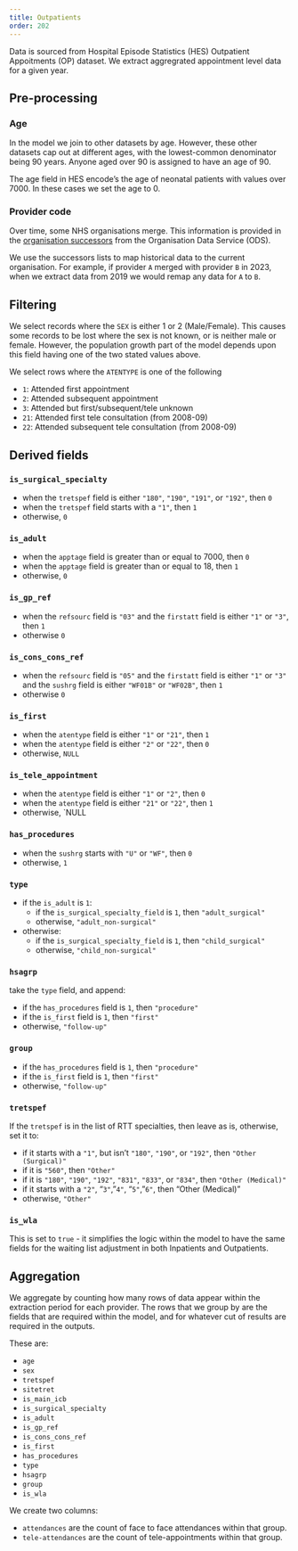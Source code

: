 ```yaml
---
title: Outpatients
order: 202
---
```


Data is sourced from Hospital Episode Statistics (HES) Outpatient Appoitments (OP) dataset.
We extract aggregrated appointment level data for a given year.

## Pre-processing

### Age

In the model we join to other datasets by age. However, these other datasets cap out at different ages, with the
lowest-common denominator being 90 years.
Anyone aged over 90 is assigned to have an age of 90.

The age field in HES encode's the age of neonatal patients with values over 7000.
In these cases we set the age to 0.

### Provider code

Over time, some NHS organisations merge.
This information is provided in the [organisation successors][ods_succ] from the Organisation Data Service (ODS).

[ods_succ]: https://digital.nhs.uk/services/organisation-data-service/export-data-files/csv-downloads/miscellaneous

We use the successors lists to map historical data to the current organisation.
For example, if provider `A` merged with provider `B` in 2023, when we extract data from 2019 we would remap any data
for `A` to `B`.

## Filtering

We select records where the `SEX` is either 1 or 2 (Male/Female). This causes some records to be lost where the sex is
not known, or is neither male or female. However, the population growth part of the model depends upon this field having
one of the two stated values above.

We select rows where the `ATENTYPE` is one of the following

- ` 1`: Attended first appointment
- ` 2`: Attended subsequent appointment
- ` 3`: Attended but first/subsequent/tele unknown
- `21`: Attended first tele consultation (from 2008-09)
- `22`: Attended subsequent tele consultation (from 2008-09)

## Derived fields

### `is_surgical_specialty`

- when the `tretspef` field is either `"180"`, `"190"`, `"191"`, or `"192"`, then `0`
- when the `tretspef` field starts with a `"1"`, then `1`
- otherwise, `0`

### `is_adult`

- when the `apptage` field is greater than or equal to 7000, then `0`
- when the `apptage` field is greater than or equal to 18, then `1`
- otherwise, `0`

### `is_gp_ref`

- when the `refsourc` field is `"03"` and the `firstatt` field is either `"1"` or `"3"`, then `1`
- otherwise `0`

### `is_cons_cons_ref`

- when the `refsourc` field is `"05"` and the `firstatt` field is either `"1"` or `"3"` and the `sushrg` field is either `"WF01B"` or `"WF02B"`, then `1`
- otherwise `0`

### `is_first`

- when the `atentype` field is either `"1"` or `"21"`, then `1`
- when the `atentype` field is either `"2"` or `"22"`, then `0`
- otherwise, `NULL`

### `is_tele_appointment`

- when the `atentype` field is either `"1"` or `"2"`, then `0`
- when the `atentype` field is either `"21"` or `"22"`, then `1`
- otherwise, `NULL

### `has_procedures`

- when the `sushrg` starts with `"U"` or `"WF"`, then `0`
- otherwise, `1`

### `type`

- if the `is_adult` is `1`:
  - if the `is_surgical_specialty_field` is `1`, then `"adult_surgical"`
  - otherwise, `"adult_non-surgical"`
- otherwise:
  - if the `is_surgical_specialty_field` is `1`, then `"child_surgical"`
  - otherwise, `"child_non-surgical"`

### `hsagrp`

take the `type` field, and append:

- if the `has_procedures` field is `1`, then `"procedure"`
- if the `is_first` field is `1`, then `"first"`
- otherwise, `"follow-up"`

### `group`

- if the `has_procedures` field is `1`, then `"procedure"`
- if the `is_first` field is `1`, then `"first"`
- otherwise, `"follow-up"`

### `tretspef`

If the `tretspef` is in the list of RTT specialties, then leave as is, otherwise, set it to:

- if it starts with a `"1"`, but isn't `"180"`, `"190"`, or `"192"`, then `"Other (Surgical)"`
- if it is `"560"`, then `"Other"`
- if it is `"180"`, `"190"`, `"192"`, `"831"`, `"833"`, or `"834"`, then `"Other (Medical)"`
- if it starts with a `"2"`, "`3"`, "`4"`, "`5"`, "`6"`, then "Other (Medical)"
- otherwise, `"Other"`

### `is_wla`

This is set to `true` - it simplifies the logic within the model to have the same fields for the waiting list adjustment in both Inpatients and Outpatients.

## Aggregation

We aggregate by counting how many rows of data appear within the extraction period for each provider.
The rows that we group by are the fields that are required within the model, and for whatever cut of results are required in the outputs.

These are:

- `age`
- `sex`
- `tretspef`
- `sitetret`
- `is_main_icb`
- `is_surgical_specialty`
- `is_adult`
- `is_gp_ref`
- `is_cons_cons_ref`
- `is_first`
- `has_procedures`
- `type`
- `hsagrp`
- `group`
- `is_wla`

We create two columns:

- `attendances` are the count of face to face attendances within that group.
- `tele-attendances` are the count of tele-appointments within that group.
